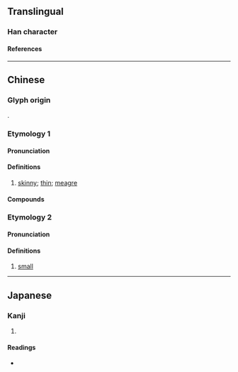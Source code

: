 {{character info/new}}
==Translingual==

===Han character===
{{Han char|rn=37|rad=大|as=04|sn=7|four=10439|canj=MFK|ids=⿱不大}}

====References====
{{Han ref|kx=0250.161|dkj=05872|dj=0510.030|hdz=10529.080|uh=5940}}

----

==Chinese==
{{zh-forms}}

===Glyph origin===
{{Han compound|不|大|ls=ic|t1=not|t2=big}}.

===Etymology 1===
{{rfe|zh}}

====Pronunciation====
{{zh-pron
|m=ēn,máng,2nb=dated
|c=ngan1
|h=pfs=ngân
|cat=a
}}

====Definitions====
{{zh-hanzi}}

# {{lb|zh|Cantonese|Hakka}} [[skinny]]; [[thin]]; [[meagre]]

====Compounds====
{{zh-der|奀黐黐|奀雌雌|奀皮|奀挑鬼命|奀嫋鬼命|奀細}}

===Etymology 2===

====Pronunciation====
{{zh-pron
|m=dí
|cat=a
}}

====Definitions====
{{zh-hanzi}}

# {{lb|zh|Yangjiang|_|Cantonese}} [[small]]

----

==Japanese==

===Kanji===
{{ja-kanji|grade=|rs=大04}}

# {{defn|lang=ja|sort=大04}}

====Readings====
* {{ja-readings|on=[[ぼう]] (bō)|kun=[[やせる]] (yaseru)}}